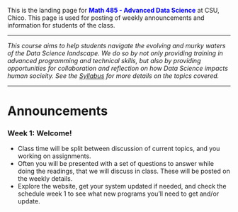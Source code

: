 <br><br>

This is the landing page for <span style="color:blue">**Math 485 - Advanced Data Science**</span> at CSU, Chico. This page is used for posting of weekly announcements and information for students of the class. 

----

_This course aims to help students navigate the evolving and murky waters of the Data Science landscape. We do so by not only providing training in advanced programming and technical skills, but also by providing opportunities for collaboration and reflection on how Data Science impacts human socieity. See the [Syllabus](syllabus_499.html) for more details on the topics covered._

----

# Announcements

### Week 1: Welcome! 

* Class time will be split between discussion of current topics, and you working on assignments. 
* Often you will be presented with a set of questions to answer while doing the readings, that we will discuss in class. These will be posted on the weekly details. 
* Explore the website, get your system updated if needed, and check the schedule week 1 to see what new programs you'll need to get and/or update. 